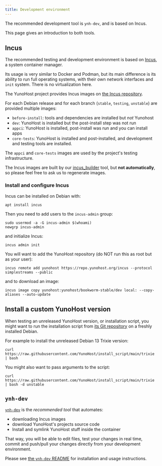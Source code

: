 ```yaml
---
title: Development environment
---
```


The recommended development tool is `ynh-dev`, and is based on Incus.

This page gives an introduction to both tools.

## Incus

The recommended testing and development environment is based on [Incus](https://linuxcontainers.org/incus/),
a system container manager.

Its usage is very similar to Docker and Podman, but its main difference is its ability to run full
operating systems, with their own network interfaces and `init` system. There is no virtualization here.

The YunoHost project provides Incus images on [the Incus repository](https://repo.yunohost.org/incus/).

For each Debian release and for each branch (`stable`, `testing`, `unstable`) are provided multiple images:
* `before-install`: tools and dependencies are installed but *not* Yunohost
* `dev`: YunoHost is installed but the post-install step was not run
* `appci`: YunoHost is installed, post-install was run and you can install apps
* `core-tests`: YunoHost is installed and post-installed, and development and testing tools are installed.

The `appci` and `core-tests` images are used by the project's testing infrastructure.

The Incus images are built by our [incus_builder](https://github.com/YunoHost/incus_builder/) tool, but **not automatically**, so please feel free to ask us to regenerate images.

### Install and configure Incus

Incus can be installed on Debian with:

```
apt install incus
```

Then you need to add users to the `incus-admin` group:

```
sudo usermod -a -G incus-admin $(whoami)
newgrp incus-admin
```

and initialize Incus:

```
incus admin init
```

You will want to add the YunoHost repository (do NOT run this as root but as your user):

```
incus remote add yunohost https://repo.yunohost.org/incus --protocol simplestreams --public
```

and to download an image:

```
incus image copy yunohost:yunohost/bookworm-stable/dev local: --copy-aliases --auto-update
```

## Install a custom YunoHost version

When testing an unreleased YunoHost version, or installation script, you might want to
run the installation script from [its Git repository](https://github.com/YunoHost/install_script) on a freshly installed Debian.

For example to install the unreleased Debian 13 Trixie version:

```
curl https://raw.githubusercontent.com/YunoHost/install_script/main/trixie | bash
```

You might also want to pass arguments to the script:

```
curl https://raw.githubusercontent.com/YunoHost/install_script/main/trixie | bash -d unstable
```

## `ynh-dev`

[`ynh-dev`](https://github.com/YunoHost/ynh-dev) is the *recommended tool* that automates:
* downloading Incus images
* download YunoHost's projects source code
* Install and symlink YunoHost stuff inside the container

That way, you will be able to edit files, test your changes in real time, commit
and push/pull your changes directly from your development environment.

Please see [the `ynh-dev` README](https://github.com/YunoHost/ynh-dev/?tab=readme-ov-file) for installation and usage instructions.
